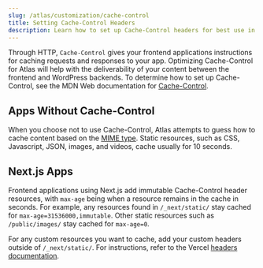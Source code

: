 ```yaml
---
slug: /atlas/customization/cache-control
title: Setting Cache-Control Headers
description: Learn how to set up Cache-Control headers for best use in Atlas
---
```


Through HTTP, `Cache-Control` gives your frontend applications instructions for caching requests and responses to your app. Optimizing Cache-Control for Atlas will help with the deliverability of your content between the frontend and WordPress backends. To determine how to set up Cache-Control, see the MDN Web documentation for [Cache-Control](https://developer.mozilla.org/en-US/docs/Web/HTTP/Headers/Cache-Control).

## Apps Without Cache-Control

When you choose not to use Cache-Control, Atlas attempts to guess how to cache content based on the [MIME type](https://developer.mozilla.org/en-US/docs/Web/HTTP/Basics_of_HTTP/MIME_types). Static resources, such as CSS, Javascript, JSON, images, and videos, cache usually for 10 seconds.

## Next.js Apps

Frontend applications using Next.js add immutable Cache-Control header resources, with `max-age` being when a resource remains in the cache in seconds. For example, any resources found in `/_next/static/` stay cached for `max-age=31536000,immutable`. Other static resources such as `/public/images/` stay cached for `max-age=0`.

For any custom resources you want to cache, add your custom headers outside of `/_next/static/`. For instructions, refer to the Vercel [headers documentation](https://nextjs.org/docs/api-reference/next.config.js/headers).
